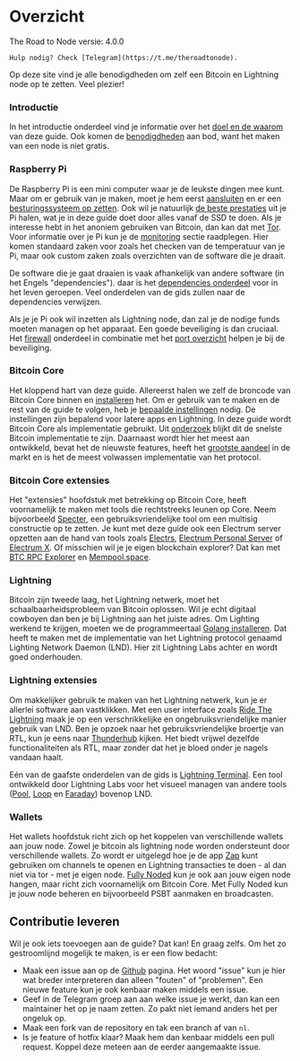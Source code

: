 
# Overzicht

<Callout emoji="&#x2139;">
	The Road to Node versie: 4.0.0

	Hulp nodig? Check [Telegram](https://t.me/theroadtonode).
</Callout>

Op deze site vind je alle benodigdheden om zelf een Bitcoin en Lightning node op te zetten. Veel plezier!

### Introductie

In het introductie onderdeel vind je informatie over het [doel en de waarom](/introductie/doel-en-waarom) van deze guide. Ook komen de [benodigdheden](/introductie/benodigdheden) aan bod, want het maken van een node is niet gratis.

### Raspberry Pi

De Raspberry Pi is een mini computer waar je de leukste dingen mee kunt. Maar om er gebruik van je maken, moet je hem eerst [aansluiten](/raspberry-pi/hardware-aansluiten) en er een [besturingssysteem op zetten](/raspberry-pi/software-flashen). Ook wil je natuurlijk [de beste prestaties](/raspberry-pi/boot-vanaf-ssd) uit je Pi halen, wat je in deze guide doet door alles vanaf de SSD te doen. Als je interesse hebt in het anoniem gebruiken van Bitcoin, dan kan dat met [Tor](/raspberry-pi/tor-installeren). Voor informatie over je Pi kun je de [monitoring](/raspberry-pi/monitoring) sectie raadplegen. Hier komen standaard zaken voor zoals het checken van de temperatuur van je Pi, maar ook custom zaken zoals overzichten van de software die je draait.

De software die je gaat draaien is vaak afhankelijk van andere software \(in het Engels "dependencies"\). daar is het [dependencies onderdeel](/raspberry-pi/algemene-dependencies-installeren) voor in het leven geroepen. Veel onderdelen van de gids zullen naar de dependencies verwijzen.

Als je je Pi ook wil inzetten als Lightning node, dan zal je de nodige funds moeten managen op het apparaat. Een goede beveiliging is dan cruciaal. Het [firewall](/raspberry-pi/firewall) onderdeel in combinatie met het [port overzicht](/raspberry-pi/port-overzicht) helpen je bij de beveiliging.

### Bitcoin Core

Het kloppend hart van deze guide. Allereerst halen we zelf de broncode van Bitcoin Core binnen en [installeren](/bitcoin-core/installatie) het. Om er gebruik van te maken en de rest van de guide te volgen, heb je [bepaalde instellingen](/bitcoin-core/configuratie-en-starten) nodig. De instellingen zijn bepalend voor latere apps en Lightning. In deze guide wordt Bitcoin Core als implementatie gebruikt. Uit [onderzoek](https://blog.lopp.net/bitcoin-node-performance-sync-tests/#performance-rankings) blijkt dit de snelste Bitcoin implementatie te zijn. Daarnaast wordt hier het meest aan ontwikkeld, bevat het de nieuwste features, heeft het [grootste aandeel](https://bitnodes.io/nodes/) in de markt en is het de meest volwassen implementatie van het protocol.

### Bitcoin Core extensies

Het "extensies" hoofdstuk met betrekking op Bitcoin Core, heeft voornamelijk te maken met tools die rechtstreeks leunen op Core. Neem bijvoorbeeld [Specter](/bitcoin-core-extensies/specter), een gebruiksvriendelijke tool om een multisig constructie op te zetten. Je kunt met deze guide ook een Electrum server opzetten aan de hand van tools zoals [Electrs](/bitcoin-core-extensies/electrs), [Electrum Personal Server](/bitcoin-core-extensies/electrum-personal-server) of [Electrum X](/bitcoin-core-extensies/electrum-x). Of misschien wil je je eigen blockchain explorer? Dat kan met [BTC RPC Explorer](/bitcoin-core-extensies/btc-rpx-explorer) en [Mempool.space](/bitcoin-core-extensies/mempool.space).

### Lightning

Bitcoin zijn tweede laag, het Lightning netwerk, moet het schaalbaarheidsprobleem van Bitcoin oplossen. Wil je echt digitaal cowboyen dan ben je bij Lightning aan het juiste adres. Om Lighting werkend te krijgen, moeten we de programmeertaal [Golang installeren](/raspberry-pi/algemene-dependencies-installeren#golang). Dat heeft te maken met de implementatie van het Lightning protocol genaamd Lighting Network Daemon \(LND\). Hier zit Lightning Labs achter en wordt goed onderhouden.

### Lightning extensies

Om makkelijker gebruik te maken van het Lightning netwerk, kun je er allerlei software aan vastklikken. Met een user interface zoals [Ride The Lightning](/lightning-extensies/ride-the-lightning) maak je op een verschrikkelijke en ongebruiksvriendelijke manier gebruik van LND. Ben je opzoek naar het gebruiksvriendelijke broertje van RTL, kun je eens naar [Thunderhub](/lightning-extensies/thunderhub) kijken. Het biedt vrijwel dezelfde functionaliteiten als RTL, maar zonder dat het je bloed onder je nagels vandaan haalt.

Eén van de gaafste onderdelen van de gids is [Lightning Terminal](/lightning-extensies/lightning-terminal). Een tool ontwikkeld door Lightning Labs voor het visueel managen van andere tools \([Pool](/lightning-extensies/pool), [Loop](/lightning-extensies/loop) en [Faraday](/lightning-extensies/faraday)\) bovenop LND.

### Wallets

Het wallets hoofdstuk richt zich op het koppelen van verschillende wallets aan jouw node. Zowel je bitcoin als lightning node worden ondersteunt door verschillende wallets. Zo wordt er uitgelegd hoe je de app [Zap](/wallets/zap) kunt gebruiken om channels te openen en Lightning transacties te doen - al dan niet via tor - met je eigen node. [Fully Noded](/wallets/fully-noded) kun je ook aan jouw eigen node hangen, maar richt zich voornamelijk om Bitcoin Core. Met Fully Noded kun je jouw node beheren en bijvoorbeeld PSBT aanmaken en broadcasten.

## Contributie leveren

Wil je ook iets toevoegen aan de guide? Dat kan! En graag zelfs. Om het zo gestroomlijnd mogelijk te maken, is er een flow bedacht:

* Maak een issue aan op de [Github](https://github.com/bitdeal-nl/theroadtonode/issues) pagina. Het woord "issue" kun je hier wat breder interpreteren dan alleen "fouten" of "problemen". Een nieuwe feature kun je ook kenbaar maken middels een issue.
* Geef in de Telegram groep aan aan welke issue je werkt, dan kan een maintainer het op je naam zetten. Zo pakt niet iemand anders het per ongeluk op.
* Maak een fork van de repository en tak een branch af van `nl`.
* Is je feature of hotfix klaar? Maak hem dan kenbaar middels een pull request. Koppel deze meteen aan de eerder aangemaakte issue.

